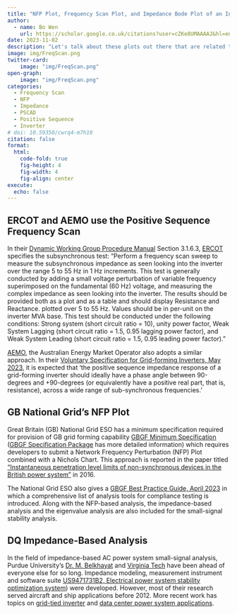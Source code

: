 ```yaml
---
title: "NFP Plot, Frequency Scan Plot, and Impedance Bode Plot of an Inverter"
author:
  - name: Bo Wen
    url: https://scholar.google.co.uk/citations?user=cZKe8UMAAAAJ&hl=en
date: 2023-11-02
description: "Let's talk about these plots out there that are related to grid-following and grid-forming inverters."
image: img/FreqScan.png
twitter-card: 
    image: "img/FreqScan.png"
open-graph: 
    image: "img/FreqScan.png"
categories:
  - Frequency Scan
  - NFP
  - Impedance
  - PSCAD
  - Positive Sequence
  - Inverter
# doi: 10.59350/cwrq4-m7h10
citation: false
format:
  html:
    code-fold: true
    fig-height: 4
    fig-width: 4
    fig-align: center
execute: 
  echo: false
---
```

## ERCOT and AEMO use the Positive Sequence Frequency Scan

In their [Dynamic Working Group Procedure Manual](https://www.ercot.com/committees/ros/dwg) Section 3.1.6.3, [ERCOT](https://www.ercot.com/) specifies the subsynchronous test: "Perform a frequency scan sweep to measure the subsynchronous impedance as seen looking into the inverter over the range 5 to 55 Hz in 1 Hz increments.  This test is generally conducted by adding a small voltage perturbation of variable frequency superimposed on the fundamental (60 Hz) voltage, and measuring the complex impedance as seen looking into the inverter.  The results should be provided both as a plot and as a table and should display Resistance and Reactance. plotted over 5 to 55 Hz.  Values should be in per-unit on the inverter MVA base.  This test should be conducted under the following conditions:  Strong system (short circuit ratio = 10), unity power factor, Weak System Lagging (short circuit ratio = 1.5, 0.95 lagging power factor), and Weak System Leading (short circuit ratio = 1.5, 0.95 leading power factor)."

[AEMO](https://aemo.com.au/), the Australian Energy Market Operator also adopts a similar approach. In their [Voluntary Specification for Grid-forming Inverters, May 2023](https://aemo.com.au/-/media/files/initiatives/primary-frequency-response/2023/gfm-voluntary-spec.pdf), it is expected that 'the positive sequence impedance response of a grid-forming inverter should ideally have a phase angle between 90-degrees and +90-degrees (or equivalently have a positive real part, that is, resistance), across a wide range of sub-synchronous frequencies.'

## GB National Grid's NFP Plot

Great Britain (GB) National Grid ESO has a minimum specification required for provision of GB grid forming capability [GBGF Minimum Specification](https://www.nationalgrideso.com/document/220511/download) ([GBGF Specification Package](https://www.nationalgrideso.com/document/220516/download) has more detailed information) which requires developers to submit a Network Frequency Perturbation (NFP) Plot combined with a Nichols Chart. This approach is reported in the paper titled ["Instantaneous penetration level limits of non-synchronous devices in the British power system"](https://ietresearch.onlinelibrary.wiley.com/doi/10.1049/iet-rpg.2016.0352) in 2016.

The National Grid ESO also gives a [GBGF Best Practice Guide, April 2023](https://www.nationalgrideso.com/document/278491/download) in which a comprehensive list of analysis tools for compliance testing is introduced. Along with the NFP-based analysis, the impedance-based analysis and the eigenvalue analysis are also included for the small-signal stability analysis.


## DQ Impedance-Based Analysis

In the field of impedance-based AC power system small-signal analysis, Purdue University's [Dr. M. Belkhayat](https://docs.lib.purdue.edu/dissertations/AAI9821703/) and [Virginia Tech](https://vtechworks.lib.vt.edu/handle/10919/5534/discover?filtertype_1=advisor&filter_relational_operator_1=contains&filter_1=boroyevich&submit_apply_filter=&query=impedance+analysis) have been ahead of everyone else for so long. Impedance modeling, measurement instrument and software suite [US9471731B2, Electrical power system stability optimization system](https://patents.google.com/patent/US9471731B2/en)) were developed. However, most of their research served aircraft and ship applications before 2012. More recent work has topics on [grid-tied inverter](https://ieeexplore.ieee.org/abstract/document/7027822) and [data center power system applications](https://ieeexplore.ieee.org/abstract/document/10146469).
